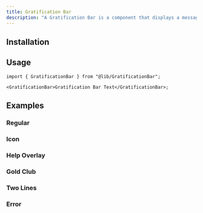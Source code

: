 ```yaml
---
title: Gratification Bar
description: "A Gratification Bar is a component that displays a message to the user to inform them of e.g. coupons"
---
```



<Story component="gratificationbar" story="help-overlay" />

## Installation

<Steps>
    <Step title={codeStepTitle}>
        <GratificationBar />
    </Step>
    <Step title={updateStepTitle}></Step>
</Steps>

## Usage

```tsx
import { GratificationBar } from "@lib/GratificationBar";

<GratificationBar>Gratification Bar Text</GratificationBar>;
```

## Examples

### Regular

<Story component="gratificationbar" story="regular" />

### Icon

<Story component="gratificationbar" story="icon" />

### Help Overlay

<Story component="gratificationbar" story="help-overlay" />

### Gold Club

<Story component="gratificationbar" story="gold-club" />

### Two Lines

<Story component="gratificationbar" story="two-lines" />

### Error

<Story component="gratificationbar" story="error" />
